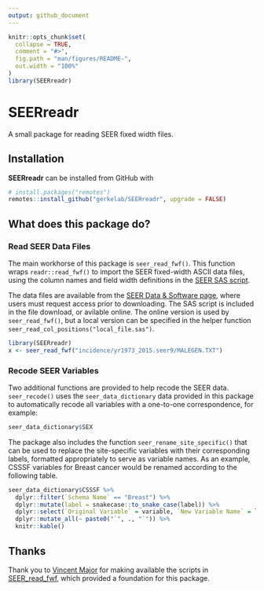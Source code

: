 ```yaml
---
output: github_document
---
```


<!-- README.md is generated from README.Rmd. Please edit that file -->

```r
knitr::opts_chunk$set(
  collapse = TRUE,
  comment = "#>",
  fig.path = "man/figures/README-",
  out.width = "100%"
)
library(SEERreadr)
```
# SEERreadr

<!-- badges: start -->
<!-- badges: end -->

A small package for reading SEER fixed width files. 

<!-- README start -->

## Installation

**SEERreadr** can be installed from GitHub with

```r
# install.packages("remotes")
remotes::install_github("gerkelab/SEERreadr", upgrade = FALSE)
```

## What does this package do?


### Read SEER Data Files

The main workhorse of this package is `seer_read_fwf()`. 
This function wraps `readr::read_fwf()` to import the SEER fixed-width ASCII data files, using the column names and field width definitions in the 
[SEER SAS script](https://seer.cancer.gov/manuals/read.seer.research.nov2017.sas). 

The data files are available from the 
[SEER Data & Software page](https://seer.cancer.gov/data-software/), 
where users must request access prior to downloading. 
The SAS script is included in the file download, or avilable online. 
The online version is used by `seer_read_fwf()`, but a local version can be specified in the helper function `seer_read_col_positions("local_file.sas")`.

```r
library(SEERreadr)
x <- seer_read_fwf("incidence/yr1973_2015.seer9/MALEGEN.TXT")
```

### Recode SEER Variables

Two additional functions are provided to help recode the SEER data. 
`seer_recode()` uses the  `seer_data_dictionary` data provided in this package to automatically recode all variables with a one-to-one correspondence, for example:

```r
seer_data_dictionary$SEX
```

The package also includes the function `seer_rename_site_specific()` that can be used to replace the site-specific variables with their corresponding labels, formatted appropriately to serve as variable names.
As an example, CSSSF variables for Breast cancer would be renamed according to the following table.

```r
seer_data_dictionary$CSSSF %>% 
  dplyr::filter(`Schema Name` == "Breast") %>% 
  dplyr::mutate(label = snakecase::to_snake_case(label)) %>% 
  dplyr::select(`Original Variable` = variable, `New Variable Name` = label) %>% 
  dplyr::mutate_all(~ paste0("`", ., "`")) %>% 
  knitr::kable()
```

## Thanks

Thank you to [Vincent Major](https://github.com/vincentmajor) for making available the scripts in [SEER_read_fwf](https://github.com/vincentmajor/SEER_read_fwf), which provided a foundation for this package.